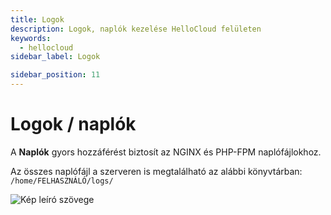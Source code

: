 ```yaml
---
title: Logok
description: Logok, naplók kezelése HelloCloud felületen
keywords:
  - hellocloud
sidebar_label: Logok

sidebar_position: 11
---
```


# <FontAwesomeIcon icon="fa-duotone fa-tags text-primary" /> Logok / naplók

A **Naplók** gyors hozzáférést biztosít az NGINX és PHP-FPM naplófájlokhoz.

Az összes naplófájl a szerveren is megtalálható az alábbi könyvtárban: `/home/FELHASZNÁLÓ/logs/`

<BrowserWindow url="https://peldaweboldal.hu">
  <img src="https://cdn.hellowp.cloud/hub/hellocloud/hellocloud-041.png" alt="Kép leíró szövege"></img>
</BrowserWindow>
